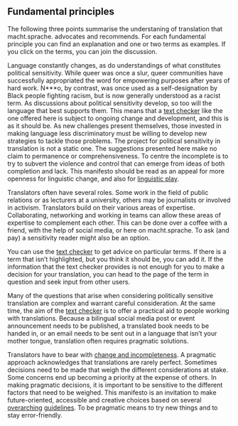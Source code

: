 ## Fundamental principles

The following three points summarise the understaning of translation that macht.sprache. advocates and recommends. For each fundamental principle you can find an explanation and one or two terms as examples. If you click on the terms, you can join the discussion.

<CollapsableSectionContainer>

<CollapsableSection
    domId="change-and-incompleteness"
    title="Change and incompleteness"
    intro="Language constantly changes. Those invested in making language less discriminatory must be willing to develop new strategies to tackle the challenges that arise.">

Language constantly changes, as do understandings of what constitutes political sensitivity. While queer was once a slur, queer communities have successfully appropriated the word for empowering purposes after years of hard work. N\*\*\*o, by contrast, was once used as a self-designation by Black people fighting racism, but is now generally understood as a racist term. As discussions about political sensitivity develop, so too will the language that best supports them. This means that a [text checker](/text-checker) like the one offered here is subject to ongoing change and development, and this is as it should be. As new challenges present themselves, those invested in making language less discriminatory must be willing to develop new strategies to tackle those problems. The project for political sensitivity in translation is not a static one. The suggestions presented here make no claim to permanence or comprehensiveness. To centre the incomplete is to try to subvert the violence and control that can emerge from ideas of both completion and lack. This manifesto should be read as an appeal for more openness for linguistic change, and also for [linguistic play](#creative-solutions).

<TermExampleContainer>
    <TermExample term="Queer" />
    <TermExample term="Negro" />
</TermExampleContainer>

</CollapsableSection>

<CollapsableSection
    title="Collaboration"
    domId="collaboration"
    intro="No-one is an expert on everything. Collaboration lets translators learn from each other.">

Translators often have several roles. Some work in the field of public relations or as lecturers at a university, others may be journalists or involved in activism. Translators build on their various areas of expertise. Collaborating, networking and working in teams can allow these areas of expertise to complement each other. This can be done over a coffee with a friend, with the help of social media, or here on macht.sprache. To ask (and pay) a sensitivity reader might also be an option.

You can use the [text checker](/text-checker) to get advice on particular terms. If there is a term that isn’t highlighted, but you think it should be, you can add it. If the information that the text checker provides is not enough for you to make a decision for your translation, you can head to the page of the term in question and seek input from other users.

<TermExampleContainer>
    <TermExample term="Pflanzkanacken" />
</TermExampleContainer>

</CollapsableSection>

<CollapsableSection
    title="Pragmatic solutions"
    domId="pragmatic-solutions"
    intro="Translation often requires pragmatic solutions. These should be future-oriented, accessible and creative.">

Many of the questions that arise when considering politically sensitive translation are complex and warrant careful consideration. At the same time, the aim of the [text checker](/text-checker) is to offer a practical aid to people working with translations. Because a bilingual social media post or event announcement needs to be published, a translated book needs to be handed in, or an email needs to be sent out in a language that isn’t your mother tongue, translation often requires pragmatic solutions.

Translators have to bear with [change and incompleteness](#change-and-incompleteness). A pragmatic approach acknowledges that translations are rarely perfect. Sometimes decisions need to be made that weigh the different considerations at stake. Some concerns end up becoming a priority at the expense of others. In making pragmatic decisions, it is important to be sensitive to the different factors that need to be weighed. This manifesto is an invitation to make future-oriented, accessible and creative choices based on several [overarching](#typographic-options) [guidelines](#creative-solutions). To be pragmatic means to try new things and to stay error-friendly.

<TermExampleContainer>
    <TermExample term="What about gender?" lang="en" />
</TermExampleContainer>

</CollapsableSection>

</CollapsableSectionContainer>

